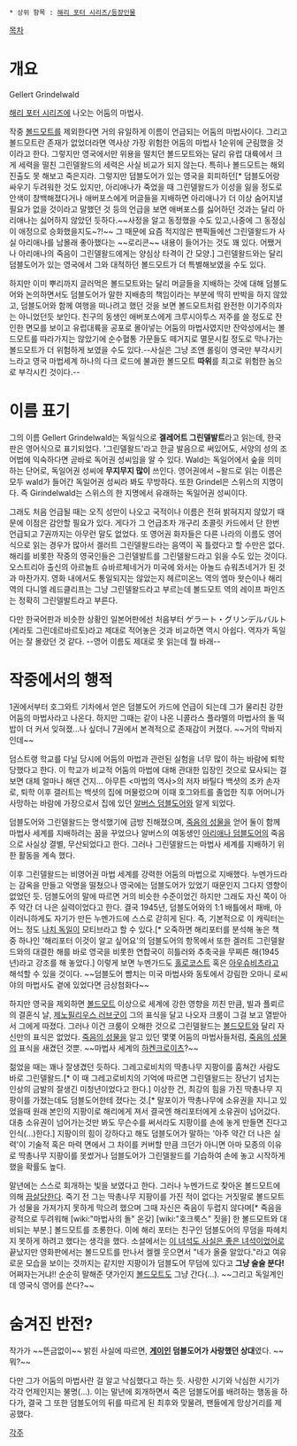  * 상위 항목 : [[해리 포터 시리즈/등장인물]]

[[목차]]

= 개요 =
Gellert Grindelwald

[[해리 포터 시리즈]]에 나오는 어둠의 마법사.

작중 [[볼드모트]]를 제외한다면 거의 유일하게 이름이 언급되는 어둠의 마법사이다. 그리고 볼드모트란 존재가 없었더라면 역사상 가장 위험한 어둠의 마법사 1순위에 군림했을 것이라고 한다. 그렇지만 영국에서만 위용을 떨치던 볼드모트와는 달리 유럽 대륙에서 크게 세력을 떨친 그린델왈드의 세력은 사실 비교가 되지 않는다. 특히나 볼드모트는 해외진출도 못 해보고 죽은지라. 그렇지만 덤블도어가 있는 영국을 회피하던[* 덤블도어랑 싸우기 두려워한 것도 있지만, 아리애나가 죽었을 때 그린델왈드가 이성을 잃을 정도로 안색이 창백해졌다거나 애버포스에게 머글들을 지배하면 아리애나가 더 이상 숨어지낼 필요가 없을 것이라고 말했던 것 등의 언급을 보면 애버포스를 싫어하던 것과는 달리 아리애나는 싫어하지 않았던 듯하다.~~사정을 알고 동정했을 수도 있고,나중에 그 동정심이 애정으로 승화했을지도~?!~~ 그 때문에 요즘 적지않은 팬픽들에선 그린델왈드가 사실 아리애나를 남몰래 좋아했다는 ~~로리콘~~ 내용이 들어가는 것도 꽤 있다. 어쨌거나 아리애나의 죽음이 그린델왈드에게는 양심상 타격이 간 모양.] 그린델왈드와는 달리 덤블도어가 있는 영국에서 그와 대적하던 볼드모트가 더 특별해보였을 수도 있다.

하지만 이미 뿌리까지 글러먹은 볼드모트와는 달리 머글들을 지배하는 것에 대해 덤블도어와 논의하면서도 덤블도어가 말한 지배층의 책임이라는 부분에 딱히 반박을 하지 않았고, 덤블도어와 함께 여행을 떠나려고 했던 것을 보면 볼드모트처럼 완전한 이기주의자는 아니었던듯 보인다. 친구의 동생인 애버포스에게 크루시아투스 저주를 쓸 정도로 잔인한 면모를 보이고 유럽대륙을 공포로 몰아넣는 어둠의 마법사였지만 잔악성에서는 볼드모트를 따라가지는 않았기에 순수혈통 가문들도 떼거지로 멸문시킬 정도로 막나가는 볼드모트가 더 위험하게 보였을 수도 있다.--사실은 그냥 조앤 롤링이 영국만 부각시키느라고 영국 마법세계 하나의 다크 로드에 불과한 볼드모트 '''따위'''를 최고로 위험한 놈으로 부각시킨 것이다.--

= 이름 표기 =
그의 이름 Gellert Grindelwald는 독일식으로 '''겔레어트 그린델발트'''라고 읽는데, 한국판은 영어식으로 표기되었다. '그린델왈드'라고 한글 발음으로 써있어도, 서양의 성의 조어법에 익숙하다면 곧바로 독어권 성씨임을 알 수 있다. Wald는 독일어에서 숲을 의미하는 단어로, 독일어권 성씨에 '''무지무지 많이''' 쓰인다. 영어권에서 ~왈드로 읽는 이름은 모두 wald가 들어간 독일어권 성씨라 봐도 무방하다. 또한 Grindel은 스위스의 지명이다. 즉 Girindelwald는 스위스의 한 지명에서 유래하는 독일어권 성씨이다. 

그래도 처음 언급될 때는 오직 성만이 나오고 국적이나 이름은 전혀 밝혀지지 않았기 때문에 이점은 감안할 필요가 있다. 게다가 그 언급조차 개구리 초콜릿 카드에서 단 한번 언급되고 7권까지는 아무런 말도 없었다.
또 영어권 화자들은 다른 나라의 이름도 영어식으로 읽는 경우가 많아서 겔러트 그린델왈드라는 음역이 꼭 틀렸다고 할 수만은 없다. 해리를 비롯한 작중의 영국인들은 그린델발트를 그린델왈드라고 읽을 수도 있는 것이다. 오스트리아 출신의 아르놀트 슈바르체네거가 미국에 와서는 아놀드 슈워츠네거가 된 것과 마찬가지. 영화 내에서도 통일되지는 않았는지 헤르미온느 역의 엠마 왓슨이나 해리 역의 다니엘 레드클리프는 그냥 그린델왈드라고 부르는데 볼드모트 역의 레이프 파인즈는 정확히 그린델발트라고 부른다.


다만 한국어판과 비슷한 상황인 일본어판에선 처음부터 ゲラート・グリンデルバルト (게라토 그린데르바르토)라고 제대로 적어놓은 것과 비교하면 역시 아쉽다. 역자가 독일어는 잘 몰랐던 것 같다. --영어 이름도 제대로 못 읽는데 뭘 바래--

= 작중에서의 행적 =
1권에서부터 호그와트 기차에서 얻은 덤블도어 카드에 언급이 되는데 그가 물리친 강한 어둠의 마법사라고 나온다. 하지만 그때는 같이 나온 니콜라스 플라멜의 마법사의 돌 떡밥이 더 커서 잊혀졌...나 싶더니 7권에서 본격적으로 존재감이 커졌다. ~~거의 막바지인데~~ 

덤스트랭 학교를 다닐 당시에 어둠의 마법과 관련된 실험을 너무 많이 하는 바람에 퇴학당했다고 한다. 이 학교가 비교적 어둠의 마법에 대해 관대한 입장인 것으로 묘사되는 걸 보면 대체 얼마나 해댄 건지... 아무튼 <마법의 역사>의 저자 바틸다 백셧의 조카 손자로, 퇴학 이후 갤러트는 백셧의 집에 머물렀으며 이때 호그와트를 졸업한 직후 어머니가 사망하는 바람에 가장으로서 집에 있던 [[알버스 덤블도어]]와 알게 되었다.

덤블도어와 그린델왈드는 명석했기에 금방 친해졌으며, [[죽음의 성물]]을 얻어 둘이 함께 마법사 세계를 지배하려는 꿈을 꾸었으나 알버스의 여동생인 [[아리애나 덤블도어]]의 죽음으로 사실상 결별, 무산되었다고 한다. 그러나 그린델왈드는 마법사 세계를 지배하기 위한 활동을 계속 했다.

이후 그린델왈드는 비영어권 마법 세계를 강력한 어둠의 마법으로 지배했다. 누멘가드라는 감옥을 만들고 악명을 떨쳤으나 영국에는 덤블도어가 있었기 때문인지 그다지 영향이 없었던 듯. 덤블도어의 말에 따르면 거의 비슷한 수준이었긴 하지만 그래도 자신 쪽이 아주 약간 더 나은 실력이었다고 한다. 결국 1945년, 덤블도어와의 1:1 배틀에서 패배, 아이러니하게도 자기가 만든 누멘가드에 스스로 갇히게 된다. 즉, 기본적으로 이 캐릭터는 어느 정도 [[나치 독일]]이 모티브라고 할 수 있다.[* 오죽하면 해리포터를 분석해 놓은 책 중 하나인 '해리포터 이것이 알고 싶어요'의 덤블도어의 항목에서 또한 겔러트 그린델왈드와의 대결한 해를 바로 영국을 비롯한 연합국이 히틀러와 추축국을 무찌른 해(1945년)라고 강조를 해 놓았다.] 이렇게 보면 누멘가드도 [[홀로코스트]] 혹은 [[아우슈비츠]]라고 해석할 수 있을 것이다. ~~덤블도어 뺨치는 미국 마법사와 동토에서 강림한 오마니 로씨야의 마법사도 곁에 있었다면 금상첨화다~~

하지만 영국을 제외하면 [[볼드모트]] 이상으로 세계에 강한 영향을 끼친 만큼, 빌과 플뢰르의 결혼식 날, [[제노필리우스 러브굿]]이 그의 표식을 달고 나오자 크룸이 그걸 보고 열받아서 그에게 따졌다. 그러나 이건 크룸이 오해한 것으로 그린델왈드는 [[볼드모트]]와 달리 자신만의 표식은 없었다. [[죽음의 성물]]을 알고 있던 몇몇 어둠의 마법사들처럼, [[죽음의 성물]]의 표식을 새겼던 것뿐. ~~마법사 세계의 [[하켄크로이츠]]?~~

젊었을 때는 꽤나 잘생겼던 듯하다. 그레고로비치의 딱총나무 지팡이를 훔쳐간 사람도 바로 그린델왈드.[* 이 때 그레고로비치의 기억에 따르면 그린델왈드는 장난기 넘치는 인상의 금발의 잘생긴 미청년이었다고 한다.] 이상한 건, 최강의 힘을 가진 딱총나무 지팡이를 가졌는데도 덤블도어한테 졌다는 것.[* 말포이가 딱총나무에 소유권을 지니고 있었을때 원래 본인의 지팡이로 해리에게 져서 결국엔 해리포터에게 소유권이 넘어갔다. 대충 소유권이 넘어가는것만 봐도 무슨수를 써서라도 지팡이를 손에 놓게 만들면 진다고 인식(...)한다.] 지팡이의 힘이 강하다고 해도 덤블도어가 말하는 '아주 약간 더 나은 실력'이 기술적 혹은 마력 면에서 그 차이를 커버할 만큼 크던가 아니면 아마 모종의 이유로 딱총나무 지팡이를 못썼거나 덤블도어가 그린델왈드를 기습하여 손에 놓고 시작하게 했을 확률도 높다.

말년에는 스스로 회개하는 빛을 보였다고 한다. 그러나 누멘가드로 찾아온 볼드모트에 의해 [[끔살]]당한다. 죽기 전 그는 딱총나무 지팡이를 가진 적이 없다는 거짓말로 볼드모트가 성물을 가져가지 못하게 막으려 했으며 그때 자신은 죽음이 두렵지 않다며[* 죽음을 광적으로 두려워해 [wiki:"마법사의 돌" 온갖] [wiki:"호크룩스" 짓을] 한 볼드모트와 대비되는 부분.] 볼드모트를 조롱한다. 이에 해리 포터는 친구인 덤블도어의 무덤을 파헤치지 못하게 하려고 했다는 생각을 했다. 소설에서는 [[이 녀석도 사실은 좋은 녀석이었어]]로 끝났지만 영화판에서는 볼드모트를 만나서 켈켈 웃으면서 "네가 올줄 알았다."라고 여유로운 모습을 보이는 것까지는 같지만 지팡이가 덤블도어 무덤에 있다고 '''그냥 술술 분다!''' 어쩌자는거냐!! 순순히 말해준 댓가인지 [[볼드모트]]도 그냥 간다(...). ~~그리고 독일계인데 영국식 영어를 쓴다?~~ 

= 숨겨진 반전? =
작가가 ~~뜬금없이~~ 밝힌 사실에 따르면, '''[[게이]]인 덤블도어가 사랑했던 상대'''였다. ~~뭐?~~

다만 그가 어둠의 마법사란 걸 알고 낙심했다고 하는 듯. 사랑한 시기와 낙심한 시기가 각각 언제인지는 불명(...). 이는 말년에 회개하면서 죽은 덤블도어를 배려하는 행동을 하다가, 결국 그 또한 덤블도어의 뒤를 따르게 된 최후와 맞물려, 팬들에게 망상거리를 제공했다.

[[각주]]
